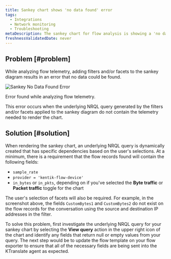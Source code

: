 ```yaml
---
title: Sankey chart shows 'no data found' error
tags:
  - Integrations
  - Network monitoring
  - Troubleshooting
metaDescription: The sankey chart for flow analysis is showing a 'no data found' error in your UI.
freshnessValidatedDate: never
---
```


## Problem [#problem]

While analyzing flow telemetry, adding filters and/or facets to the sankey diagram results in an error that no data could be found.

<img
  title="Sankey No Data Found Error"
  alt="Sankey No Data Found Error"
  src="/images/network_screenshot-crop_sankey-no-data.webp"
/>

<figcaption>
  Error found while analyzing flow telemetry.
</figcaption>

This error occurs when the underlying NRQL query generated by the filters and/or facets applied to the sankey diagram do not contain the telemetry needed to render the chart.

## Solution [#solution]

When rendering the sankey chart, an underlying NRQL query is dynamically created that has specific dependencies based on the user's selections. At a minimum, there is a requirement that the flow records found will contain the following fields:

* `sample_rate`
* `provider = 'kentik-flow-device'`
* `in_bytes` or `in_pkts`, depending on if you've selected the <DNT>**Byte traffic**</DNT> or <DNT>**Packet traffic**</DNT> toggle for the chart

The user's selection of facets will also be required. For example, in the screenshot above, the fields `CustomBytes1` and `CustomBytes2` do not exist on the flow records for the conversation using the source and destination IP addresses in the filter.

To solve this problem, first investigate the underlying NRQL query for your sankey chart by selecting the <DNT>**View query**</DNT> action in the upper right icon of the chart and identify any fields that return null or empty values from your query. The next step would be to update the flow template on your flow exporter to ensure that all of the necessary fields are being sent into the KTranslate agent as expected.
